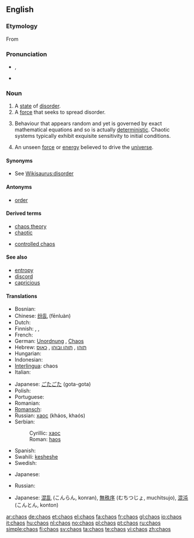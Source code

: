 {{also|Chaos}}
==English==
{{wikipedia|mul=Chaos (amoeba)}}

===Etymology===
From {{etyl|grc|en}} {{term|χάος||vast chasm, void|tr=khaos|lang=grc|sc=polytonic}}

===Pronunciation===
* {{IPA|/keɪɒs/}}, {{SAMPA|/keIQs/}}
* {{audio|en-us-chaos.ogg|Audio (US)}}

===Noun===
{{en-noun|es|-}}

# A [[state]] of [[disorder]].
# A [[force]] that seeks to spread disorder.
# {{mathematics}} Behaviour that appears random and yet is governed by exact mathematical equations and so is actually [[deterministic]]. Chaotic systems typically exhibit exquisite sensitivity to initial conditions.
# An unseen [[force]] or [[energy]] believed to drive the [[universe]].

====Synonyms====
* See [[Wikisaurus:disorder]]

====Antonyms====
* {{sense|force}} [[order]]

====Derived terms====
{{rel-top|terms derived from chaos}}
* [[chaos theory]]
* [[chaotic]]
{{rel-mid}}
* [[controlled chaos]]
{{rel-bottom}}

====See also====
* [[entropy]]
* [[discord]]
* [[capricious]]

====Translations====
{{trans-top|state of disorder}}
* Bosnian: {{t-|bs|haos|m}}
* Chinese: [[纷乱]] (fēnluàn)
* Dutch: {{t+|nl|chaos|m}}
* Finnish: {{t-|fi|kaaos}}, {{t-|fi|epäjärjestys}}, {{t-|fi|sekasorto}}
* French: {{t+|fr|chaos|m}}
* German: [[Unordnung]] {{f}}, [[Chaos]] {{n}}
* Hebrew: [[תוהו]] {{romanization of Hebrew|tóhu}}, [[תוהו ובוהו]] {{romanization of Hebrew|tóhu vavóhu}}, [[כאוס]] {{romanization of Hebrew|kéos}}
* Hungarian: {{t+|hu|káosz}}
* Indonesian: {{t+|id|kekacauan|xs=Indonesian}}
* [[Interlingua]]: chaos
* Italian: {{t+|it|caos|m}}
{{trans-mid}}
* Japanese: [[ごたごた]] (gota-gota)
* Polish: {{t+|pl|chaos|m}}
* Portuguese: {{t+|pt|caos|m}}
* Romanian: {{t-|ro|haos|n}}
* [[Romansch]]: {{t-|rm|caos|m|xs=Romansch}}
* Russian: [[хаос]] (kháos, khaós) {{m}}
* Serbian:
*: Cyrillic: [[хаос#Serbian|хаос]] {{m}}
*: Roman: [[haos#Serbian|haos]] {{m}}
* Spanish: {{t+|es|caos}}
* Swahili: [[kesheshe]]
* Swedish: {{t+|sv|kaos|n}}
{{trans-bottom}}

{{trans-top|force that seeks to spread disorder}}
* Japanese: {{t-|ja|カオス|tr=kaosu|sc=Jpan}}
{{trans-mid}}
* Russian: {{t+|ru|хаос|m|tr=kháos|sc=Cyrl}}
{{trans-bottom}}

{{trans-top|mathematical uncertainty}}
* Japanese: [[混乱]] (こんらん, konran), [[無秩序]] (むちつじょ, muchitsujo), [[混沌]] (こんとん, konton)
{{trans-mid}}
{{trans-bottom}}

[[ar:chaos]]
[[de:chaos]]
[[et:chaos]]
[[el:chaos]]
[[fa:chaos]]
[[fr:chaos]]
[[gl:chaos]]
[[io:chaos]]
[[it:chaos]]
[[hu:chaos]]
[[nl:chaos]]
[[no:chaos]]
[[pl:chaos]]
[[pt:chaos]]
[[ru:chaos]]
[[simple:chaos]]
[[fi:chaos]]
[[sv:chaos]]
[[ta:chaos]]
[[te:chaos]]
[[vi:chaos]]
[[zh:chaos]]